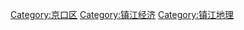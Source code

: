 [[Category:京口区|Category:京口区]]
[[Category:镇江经济|Category:镇江经济]]
[[Category:镇江地理|Category:镇江地理]]

{{catmore|镇江新区}}